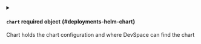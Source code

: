 


<details className="config-field" data-expandable="true">
<summary>

#### `chart` <span class="config-field-required" data-required="false">required</span> <span class="config-field-type">object</span> <span class="config-field-default"></span> <span class="config-field-enum"></span> {#deployments-helm-chart}

Chart holds the chart configuration and where DevSpace can find the chart

</summary>

<PartialChart />


</details>


<PartialValues />


<PartialValuesFiles />


<PartialDisplayOutput />


<PartialUpgradeArgs />


<PartialTemplateArgs />
